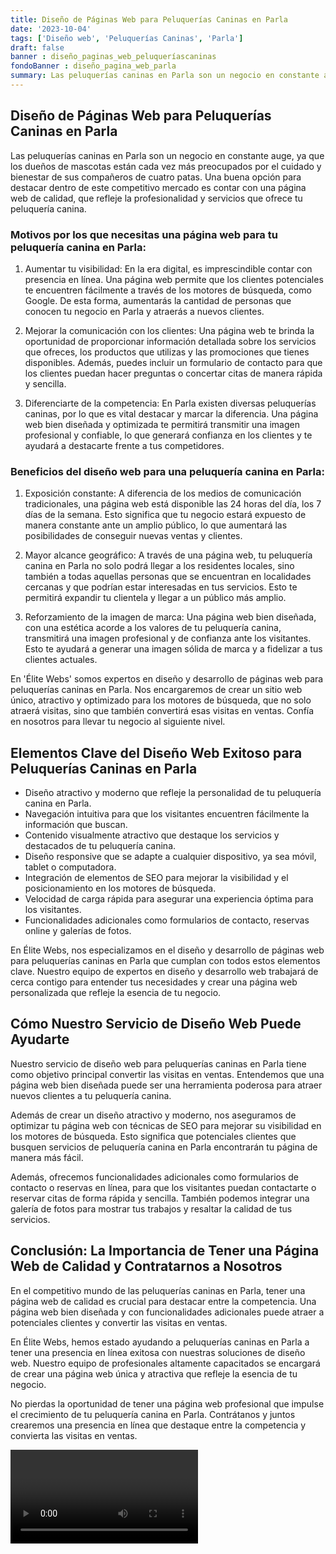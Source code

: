 ```yaml
---
title: Diseño de Páginas Web para Peluquerías Caninas en Parla
date: '2023-10-04'
tags: ['Diseño web', 'Peluquerías Caninas', 'Parla']
draft: false
banner : diseño_paginas_web_peluqueríascaninas
fondoBanner : diseño_pagina_web_parla
summary: Las peluquerías caninas en Parla son un negocio en constante auge, ya que los dueños de mascotas están cada vez más preocupados por el cuidado y bienestar de sus compañeros de cuatro patas. Una buena opción para destacar dentro de este competitivo mercado es contar con una página web de calidad, que refleje la profesionalidad y servicios que ofrece tu peluquería canina.
---
```


## Diseño de Páginas Web para Peluquerías Caninas en Parla

Las peluquerías caninas en Parla son un negocio en constante auge, ya que los dueños de mascotas están cada vez más preocupados por el cuidado y bienestar de sus compañeros de cuatro patas. Una buena opción para destacar dentro de este competitivo mercado es contar con una página web de calidad, que refleje la profesionalidad y servicios que ofrece tu peluquería canina.

### Motivos por los que necesitas una página web para tu peluquería canina en Parla:
1. Aumentar tu visibilidad: En la era digital, es imprescindible contar con presencia en línea. Una página web permite que los clientes potenciales te encuentren fácilmente a través de los motores de búsqueda, como Google. De esta forma, aumentarás la cantidad de personas que conocen tu negocio en Parla y atraerás a nuevos clientes.

2. Mejorar la comunicación con los clientes: Una página web te brinda la oportunidad de proporcionar información detallada sobre los servicios que ofreces, los productos que utilizas y las promociones que tienes disponibles. Además, puedes incluir un formulario de contacto para que los clientes puedan hacer preguntas o concertar citas de manera rápida y sencilla.

3. Diferenciarte de la competencia: En Parla existen diversas peluquerías caninas, por lo que es vital destacar y marcar la diferencia. Una página web bien diseñada y optimizada te permitirá transmitir una imagen profesional y confiable, lo que generará confianza en los clientes y te ayudará a destacarte frente a tus competidores.

### Beneficios del diseño web para una peluquería canina en Parla:
1. Exposición constante: A diferencia de los medios de comunicación tradicionales, una página web está disponible las 24 horas del día, los 7 días de la semana. Esto significa que tu negocio estará expuesto de manera constante ante un amplio público, lo que aumentará las posibilidades de conseguir nuevas ventas y clientes.

2. Mayor alcance geográfico: A través de una página web, tu peluquería canina en Parla no solo podrá llegar a los residentes locales, sino también a todas aquellas personas que se encuentran en localidades cercanas y que podrían estar interesadas en tus servicios. Esto te permitirá expandir tu clientela y llegar a un público más amplio.

3. Reforzamiento de la imagen de marca: Una página web bien diseñada, con una estética acorde a los valores de tu peluquería canina, transmitirá una imagen profesional y de confianza ante los visitantes. Esto te ayudará a generar una imagen sólida de marca y a fidelizar a tus clientes actuales.

En 'Élite Webs' somos expertos en diseño y desarrollo de páginas web para peluquerías caninas en Parla. Nos encargaremos de crear un sitio web único, atractivo y optimizado para los motores de búsqueda, que no solo atraerá visitas, sino que también convertirá esas visitas en ventas. Confía en nosotros para llevar tu negocio al siguiente nivel.

<GifSeo />

<Cta />

## Elementos Clave del Diseño Web Exitoso para Peluquerías Caninas en Parla

- Diseño atractivo y moderno que refleje la personalidad de tu peluquería canina en Parla.
- Navegación intuitiva para que los visitantes encuentren fácilmente la información que buscan.
- Contenido visualmente atractivo que destaque los servicios y destacados de tu peluquería canina.
- Diseño responsive que se adapte a cualquier dispositivo, ya sea móvil, tablet o computadora.
- Integración de elementos de SEO para mejorar la visibilidad y el posicionamiento en los motores de búsqueda.
- Velocidad de carga rápida para asegurar una experiencia óptima para los visitantes.
- Funcionalidades adicionales como formularios de contacto, reservas online y galerías de fotos.

En Élite Webs, nos especializamos en el diseño y desarrollo de páginas web para peluquerías caninas en Parla que cumplan con todos estos elementos clave. Nuestro equipo de expertos en diseño y desarrollo web trabajará de cerca contigo para entender tus necesidades y crear una página web personalizada que refleje la esencia de tu negocio.

## Cómo Nuestro Servicio de Diseño Web Puede Ayudarte

Nuestro servicio de diseño web para peluquerías caninas en Parla tiene como objetivo principal convertir las visitas en ventas. Entendemos que una página web bien diseñada puede ser una herramienta poderosa para atraer nuevos clientes a tu peluquería canina.

Además de crear un diseño atractivo y moderno, nos aseguramos de optimizar tu página web con técnicas de SEO para mejorar su visibilidad en los motores de búsqueda. Esto significa que potenciales clientes que busquen servicios de peluquería canina en Parla encontrarán tu página de manera más fácil.

Además, ofrecemos funcionalidades adicionales como formularios de contacto o reservas en línea, para que los visitantes puedan contactarte o reservar citas de forma rápida y sencilla. También podemos integrar una galería de fotos para mostrar tus trabajos y resaltar la calidad de tus servicios.

## Conclusión: La Importancia de Tener una Página Web de Calidad y Contratarnos a Nosotros

En el competitivo mundo de las peluquerías caninas en Parla, tener una página web de calidad es crucial para destacar entre la competencia. Una página web bien diseñada y con funcionalidades adicionales puede atraer a potenciales clientes y convertir las visitas en ventas.

En Élite Webs, hemos estado ayudando a peluquerías caninas en Parla a tener una presencia en línea exitosa con nuestras soluciones de diseño web. Nuestro equipo de profesionales altamente capacitados se encargará de crear una página web única y atractiva que refleje la esencia de tu negocio.

No pierdas la oportunidad de tener una página web profesional que impulse el crecimiento de tu peluquería canina en Parla. Contrátanos y juntos crearemos una presencia en línea que destaque entre la competencia y convierta las visitas en ventas.

<Video />

<CtaBot job='Peluquerías Caninas' city='Parla'/>

<Gmaps query='Parla+españa+maps' />